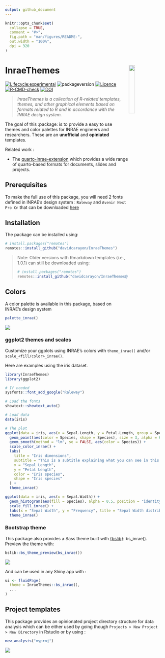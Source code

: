 ```yaml
---
output: github_document
---
```


<!-- README.md is generated from README.Rmd. Please edit that file -->

```r
knitr::opts_chunk$set(
  collapse = TRUE,
  comment = "#>",
  fig.path = "man/figures/README-",
  out.width = "100%",
  dpi = 320
)
```

# InraeThemes <img src="man/figures/logo_hex.png" align="right" width="20%"/>

<!-- badges: start -->

[![Lifecycle:experimental](https://img.shields.io/badge/lifecycle-experimental-orange.svg)](https://lifecycle.r-lib.org/articles/stages.html#experimental)
![packageversion](https://img.shields.io/badge/Package%20version-3.0.0-green?style=flat-square)
[![Licence](https://img.shields.io/badge/licence-GPL--3-blue.svg)](https://www.gnu.org/licenses/gpl-3.0.en.html)
[![R-CMD-check](https://github.com/davidcarayon/InraeThemes/actions/workflows/R-CMD-check.yaml/badge.svg)](https://github.com/davidcarayon/InraeThemes/actions/workflows/R-CMD-check.yaml)
[![DOI](https://zenodo.org/badge/274901390.svg)](https://zenodo.org/badge/latestdoi/274901390)

<!-- badges: end -->

> _InraeThemes is a collection of R-related templates, themes, and other graphical elements based on formats related to R and in accordance with the INRAE design system._

The goal of this :package: is to provide a easy to use themes and color palettes for INRAE engineers and researchers. These are an __unofficial__ and __opiniated__ templates.

Related work :

- The [quarto-inrae-extension](https://github.com/davidcarayon/quarto-inrae-extension) which provides a wide range of quarto-based formats for documents, slides and projects.

## Prerequisites

To make the full use of this package, you will need 2 fonts defined in INRAE's design system : `Raleway` and `Avenir Next Pro Cn` that can be downloaded [here](https://charte-identitaire.intranet.inrae.fr/content/download/3007/30036?version=5)

## Installation

The package can be installed using:

``` r
# install.packages("remotes")
remotes::install_github("davidcarayon/InraeThemes")
```

> Note: Older versions with Rmarkdown templates (i.e., 1.0.1) can still be downloaded using:
> 
> ``` r
> # install.packages("remotes")
> remotes::install_github("davidcarayon/InraeThemes@v1.0.1")
> ```

## Colors

A color palette is available in this package, based on INRAE's design system 

``` r
palette_inrae()
```
![](man/figures/scales.png)

### ggplot2 themes and scales

Customize your ggplots using INRAE's colors with `theme_inrae()` and/or `scale_<fill/color>_inrae()`.

Here are examples using the iris dataset.

```r
library(InraeThemes)
library(ggplot2)

# If needed
sysfonts::font_add_google("Raleway")

# Load the fonts
showtext::showtext_auto()

# Load data
data(iris)

# The plot
ggplot(data = iris, aes(x = Sepal.Length, y = Petal.Length, group = Species)) +
  geom_point(aes(color = Species, shape = Species), size = 3, alpha = 0.8) +
  geom_smooth(method = "lm", se = FALSE, aes(color = Species)) +
  scale_color_inrae() +
  labs(
    title = "Iris dimensions",
    subtitle = "This is a subtitle explaining what you can see in this plot",
    x = "Sepal Length",
    y = "Petal Length",
    color = "Iris species",
    shape = "Iris species"
  ) +
  theme_inrae()

ggplot(data = iris, aes(x = Sepal.Width)) +
  geom_histogram(aes(fill = Species), alpha = 0.5, position = "identity") +
  scale_fill_inrae() +
  labs(x = "Sepal Width", y = "Frequency", title = "Sepal Width distribution") +
  theme_inrae()
```

### Bootstrap theme

This package also provides a Sass theme built with [{bslib}]([https://](https://rstudio.github.io/bslib/)): bs_inrae(). Preview the theme with:

```r
bslib::bs_theme_preview(bs_inrae())
```

![](man/figures/cap_bslib.png)

And can be used in any Shiny app with :

```r
ui <- fluidPage(
  theme = InraeThemes::bs_inrae(),
  ...
)
```

## Project templates

This package provides an opinionated project directory structure for data analysis which can be either used by going though `Projects > New Project > New Directory` in Rstudio or by using :

```r 
new_analysis("myproj")
```
![](man/figures/tree.png)
